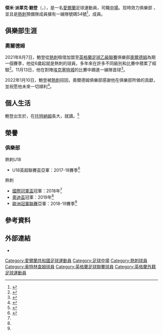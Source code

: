 {{noteTA|G1=football|G2=英超|G3=FAcup
|1=zh-hans:杰米;zh-hant:傑米;zh-hk:占美
|2=zh-hans:鲍登;zh-hant:鮑登;zh-hk:包頓
|3=zh-hans:帕特里克; zh-hk:柏德烈; zh-tw:派翠克
|4=zh-hans:托特纳姆; zh-hk:托定咸; zh-tw:托特納姆;}}
{{Infobox football biography
| name                = 傑米·鮑登<br />Jamie Bowden	
| image               =
| caption             = 
| fullname            = Jamie Patrick Bowden
| birth_date          = {{birth date and age|2001|7|9|df=y}}
| birth_place         = {{ENG}}[[米德爾塞克斯|米德爾塞克斯]]
| height              = {{convert|1.83|m|ftin|0|abbr=on}}
| position            = 中場
| currentclub         =  [[托特纳姆热刺足球俱乐部|熱刺]]
| clubnumber          = 
| youthyears1         = 2017–
| youthclubs1         = [[托特纳姆热刺足球俱乐部|熱刺]]
| years1              = 2018–
| clubs1              =  [[托特纳姆热刺足球俱乐部|熱刺]]
| caps1               = 0
| goals1              = 0
| years2              = 2021
| clubs2              =  → [[奥尔德姆足球俱乐部|奧爾德姆]] (外借)
| caps2               = 17
| goals2              = 1
| nationalyears1 = 2019–    | nationalteam1 = {{link-en|愛爾蘭19歲以下國家足球隊|Republic of Ireland national under-19 football team|愛爾蘭U19}} | nationalcaps1 = 1 | nationalgoals1 = 2
| medaltemplates      = 
| club-update         = 2022年1月1日
| nationalteam-update = 2019年11月16日
}}
'''傑米·派翠克·鮑登'''（{{lang-en|Jamie Patrick Bowden}}，{{bd|2001年|7月9日}}），是一名[[愛爾蘭|愛爾蘭]]足球運動員，司職[[中場|中場]]。现時效力{{link-en|職業發展聯賽|Professional Development League|英超B甲級聯賽}}俱樂部{{link-en|熱刺23歲以下足球隊及青訓學院|Tottenham Hotspur F.C. Under-23s and Academy|熱刺U23}} ，並且是[[托特纳姆热刺足球俱乐部|熱刺]]預備隊成員擁有一線隊號碼54號<ref>{{Cite web |url=https://www.transfermarkt.com/jamie-bowden/profil/spieler/504051 |title=#44 Jamie Bowden |access-date=2021-02-18 |archive-date=2020-11-12 |archive-url=https://web.archive.org/web/20201112031011/https://www.transfermarkt.com/jamie-bowden/profil/spieler/504051 |dead-url=no }}</ref>，{{link-en|愛爾蘭19歲以下國家足球隊|Republic of Ireland national under-19 football team|愛爾蘭U19國家隊}}成員。

== 俱樂部生涯 ==
=== 奧爾德姆 ===
2021年8月7日，鮑登從[[托特纳姆热刺足球俱乐部|熱刺]]租借加盟至[[英格蘭足球乙級聯賽|英格蘭足球乙級聯賽]]俱樂部[[奥尔德姆足球俱乐部|奧爾德姆]]為期一個賽季，他從6歲起就是熱刺的球員，多年來在許多不同級別和比賽中積累了經驗<ref>{{cite web|url=https://www.oldhamathletic.co.uk/news/2021/august2/06082021-jamie-bowden/|title=Bowden Becomes First Loan Addition|publisher=Oldham Athletic|date=2021-08-07|access-date=2021-08-07|archive-date=2021-08-07|archive-url=https://web.archive.org/web/20210807112331/https://www.oldhamathletic.co.uk/news/2021/august2/06082021-jamie-bowden/|dead-url=no}}</ref>。11月13日，他在對陣[[埃克塞特城足球俱乐部|埃克塞特城]]的比賽中踢進一線隊首球<ref>{{cite web|url=https://www.skysports.com/football/news/11095/12460539/efl-highlights-and-round-up|title=EFL highlights and round-up: Plymouth return to L1 summit; Port Vale held|publisher=Sky Sports|date=2021-11-13|language=en|access-date=2021-11-14|archive-date=2021-11-14|archive-url=https://web.archive.org/web/20211114084531/https://www.skysports.com/football/news/11095/12460539/efl-highlights-and-round-up|dead-url=no}}</ref>。

2022年1月10日，鮑登被[[托特纳姆热刺足球俱乐部|熱刺]]招回，奧爾德姆俱樂部感謝他在俱樂部所做的貢獻，並祝愿他未來一切順利<ref>{{cite web|url=https://www.oldhamathletic.co.uk/news/2022/january/10122022-bowden-recalled-by-spurs/|title=Bowden Recalled By Parent Club|publisher=Oldham Athletic|date=2022-01-10|language=en|access-date=2022-01-10|archive-date=2022-01-11|archive-url=https://web.archive.org/web/20220111160911/https://www.oldhamathletic.co.uk/news/2022/january/10122022-bowden-recalled-by-spurs/|dead-url=no}}</ref>。

== 個人生活 ==
鮑登出生於{{link-en|北米德爾塞克斯大學醫院|North Middlesex University Hospital}}，在[[托特納姆|托特納姆]]長大，就讀{{link-en|沃爾瑟姆斯托聖家學校|Holy Family Catholic School, Walthamstow}}。<ref>{{cite web|url=https://www.tottenhamhotspur.com/teams/under-23/players/jamie-bowden/|title=Jamie BOWDEN|publisher=tottenhamhotspur.com|language=en|access-date=2021-02-18|archive-date=2021-01-15|archive-url=https://web.archive.org/web/20210115153208/https://www.tottenhamhotspur.com/teams/under-23/players/jamie-bowden/|dead-url=no}}</ref>

== 榮譽 ==
=== 俱樂部 ===
;{{flagicon|ENG}} 熱刺U18
*U18英超聯賽盃亞軍：2017-18賽季<ref name="Soccerway">{{cite web|url=https://us.soccerway.com/players/jamie-bowden/460113/|title=J. BOWDEN|publisher=soccerway.com|language=en|access-date=2021-02-18|archive-date=2019-10-05|archive-url=https://web.archive.org/web/20191005014327/https://us.soccerway.com/players/jamie-bowden/460113/|dead-url=no}}</ref>

;{{flagicon|ENG}} 熱刺
*[[國際冠軍盃|國際冠軍盃]]冠軍：2018年<ref name="Soccerway"/>
*[[奧迪盃|奧迪盃]]冠軍：2019年<ref name="Soccerway"/>
*[[歐洲冠軍聯賽|歐洲冠軍聯賽]]亞軍：2018-19賽季<ref name="Soccerway"/>

== 參考資料 ==
{{reflist}}

== 外部連結 ==
*{{Soccerway|460113}}

<!--{{熱刺球員名單}}-->

{{DEFAULTSORT:Bowden, Jamie}}
[[Category:愛爾蘭共和國足球運動員|Category:愛爾蘭共和國足球運動員]]
[[Category:足球中場|Category:足球中場]]
[[Category:熱刺球員|Category:熱刺球員]]
[[Category:奥特林查姆球員|Category:奥特林查姆球員]]
[[Category:英格蘭足球聯賽球員|Category:英格蘭足球聯賽球員]]
[[Category:英格蘭外籍足球運動員|Category:英格蘭外籍足球運動員]]